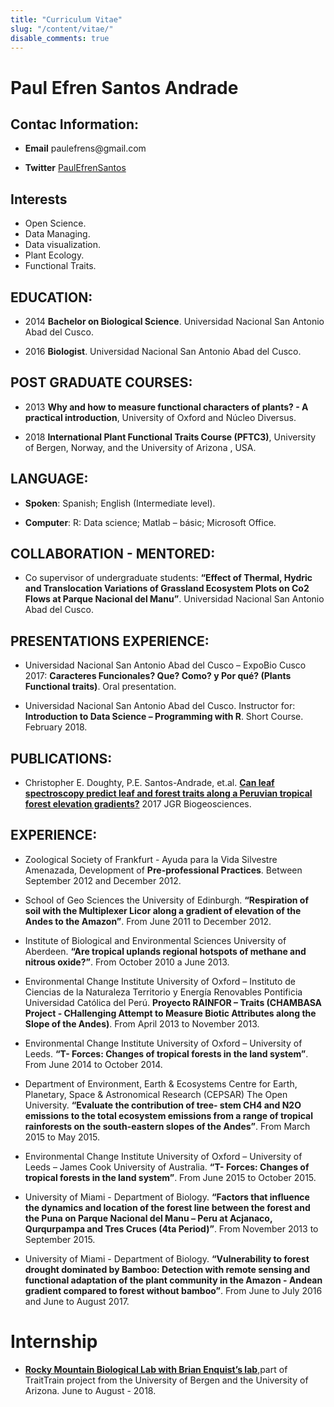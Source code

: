 ```yaml
---
title: "Curriculum Vitae"
slug: "/content/vitae/"
disable_comments: true
---
```

# Paul Efren Santos Andrade


## Contac Information:

- **Email** paulefrens@gmail.com

-  **Twitter** [PaulEfrenSantos](https://twitter.com/PaulEfrenSantos)
 
## Interests

 - Open Science.
 - Data Managing.
 - Data visualization.
 - Plant Ecology.
 - Functional Traits.
 


## EDUCATION: 

 
- 2014  **Bachelor on Biological Science**. Universidad Nacional San Antonio Abad del Cusco. 
 
- 2016   **Biologist**. Universidad Nacional San Antonio Abad del Cusco. 

 
## POST GRADUATE COURSES: 

 
- 2013 **Why and how to measure functional characters of plants? - A practical introduction**, University of Oxford and Núcleo Diversus. 

- 2018 **lnternational Plant Functional Traits Course (PFTC3)**, University of Bergen, Norway, and the University of Arizona , USA.
 
 
## LANGUAGE: 
 
- **Spoken**: Spanish; English (Intermediate level). 

 
- **Computer**: R: Data science; Matlab – básic; Microsoft Office.

 
## COLLABORATION - MENTORED: 
 
 
- Co supervisor of undergraduate students: **"Effect of Thermal, Hydric and Translocation Variations of Grassland Ecosystem Plots on Co2 Flows at Parque Nacional del Manu”**. Universidad Nacional San Antonio Abad del Cusco.


## PRESENTATIONS EXPERIENCE:
 
 
- Universidad Nacional San Antonio Abad del Cusco – ExpoBio Cusco 2017: **Caracteres Funcionales? Que? Como? y Por qué? (Plants Functional traits)**. Oral presentation. 

- Universidad Nacional San Antonio Abad del Cusco. Instructor for: **Introduction to Data Science – Programming with R**. Short Course. February 2018. 


## PUBLICATIONS:

 
- Christopher E. Doughty, P.E. Santos-Andrade, et.al. [**Can leaf spectroscopy predict leaf and forest traits along a Peruvian tropical forest elevation gradients?**](https://docs.wixstatic.com/ugd/935b97_cb0feea4423e4ee0828fd63c37f37473.pdf) 2017 JGR Biogeosciences.



## EXPERIENCE:
 
 
- Zoological Society of Frankfurt - Ayuda para la Vida Silvestre Amenazada,
Development of **Pre-professional Practices**. Between September 2012 and December 2012. 
 
 
- School of Geo Sciences the University of Edinburgh. **"Respiration of soil with the Multiplexer Licor along a gradient of elevation of the Andes to the Amazon"**. From June 2011 to December 2012. 

- Institute of Biological and Environmental Sciences University of Aberdeen. **“Are tropical uplands regional hotspots of methane and nitrous oxide?”**. From October 2010 a June 2013. 
 
- Environmental Change Institute University of Oxford – Instituto de Ciencias de la Naturaleza Territorio y Energía Renovables Pontificia Universidad Católica del Perú. **Proyecto RAINFOR – Traits (CHAMBASA Project - CHallenging Attempt to Measure Biotic Attributes along the Slope of the Andes)**. From April 2013 to November 2013. 
 
- Environmental Change Institute University of Oxford – University of Leeds. **“T- Forces: Changes of tropical forests in the land system”**. From June 2014 to October 2014. 

- Department of Environment, Earth & Ecosystems Centre for Earth, Planetary, Space & Astronomical Research (CEPSAR) The Open University. **“Evaluate the contribution of tree- stem CH4 and N2O emissions to the total ecosystem emissions from a range of tropical rainforests on the south-eastern slopes of the Andes”**.  From March 2015 to May 2015. 
 
- Environmental Change Institute University of Oxford – University of Leeds – James Cook University of Australia. **“T- Forces: Changes of tropical forests in the land system”**. From June 2015 to October 2015. 
 
- University of Miami - Department of Biology. **“Factors that influence the dynamics and location of the forest line between the forest and the Puna on Parque Nacional del Manu – Peru at Acjanaco, Qurqurpampa and Tres Cruces (4ta Period)”**. From November 2013 to September 2015. 
 
- University of Miami - Department of Biology. **“Vulnerability to forest drought dominated by Bamboo: Detection with remote sensing and functional adaptation of the plant community in the Amazon - Andean gradient compared to forest without bamboo”**. From June to July 2016 and June to August 2017. 

# Internship

- [**Rocky Mountain Biological Lab with Brian Enquist's lab**](https://www.uib.no/en/rg/EECRG/106077/rocky-mountain-biological-lab),part of TraitTrain project from the University of Bergen and the University of Arizona. June to August - 2018.